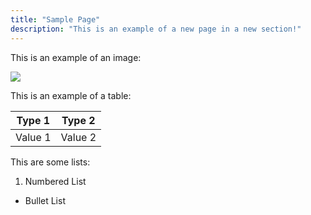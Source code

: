 ```yaml
---
title: "Sample Page"
description: "This is an example of a new page in a new section!"
---
```


This is an example of an image:

![](/Screenshot2025-01-26100134.png)

This is an example of a table:

| Type 1  | Type 2  |
| ------- | ------- |
| Value 1 | Value 2 |

This are some lists:

1. Numbered List&#x20;

* Bullet List